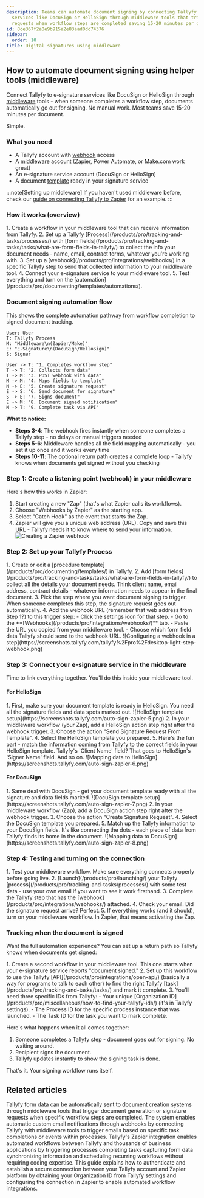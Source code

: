 ```yaml
---
description: Teams can automate document signing by connecting Tallyfy to e-signature
  services like DocuSign or HelloSign through middleware tools that trigger signature
  requests when workflow steps are completed saving 15-20 minutes per document.
id: 8ce367f2a0e9b915a2e83aad0dc74376
sidebar:
  order: 10
title: Digital signatures using middleware
---
```



## How to automate document signing using helper tools (middleware)

Connect Tallyfy to e-signature services like DocuSign or HelloSign through [middleware](/products/pro/integrations/middleware/) tools - when someone completes a workflow step, documents automatically go out for signing. No manual work. Most teams save 15-20 minutes per document.

Simple.

### What you need
- A Tallyfy account with [webhook](/products/pro/integrations/webhooks/) access
- A [middleware](/products/pro/integrations/middleware/) account (Zapier, Power Automate, or Make.com work great)
- An e-signature service account (DocuSign or HelloSign)
- A document [template](/products/pro/documenting/templates/) ready in your signature service

:::note[Setting up middleware]
If you haven't used middleware before, check our [guide on connecting Tallyfy to Zapier](/products/pro/integrations/middleware/zapier/how-to-connect-your-tallyfy-account-to-zapier/) for an example.
:::

### How it works (overview)
<Steps>
1. Create a workflow in your middleware tool that can receive information from Tallyfy.
2. Set up a Tallyfy [Process](/products/pro/tracking-and-tasks/processes/) with [form fields](/products/pro/tracking-and-tasks/tasks/what-are-form-fields-in-tallyfy/) to collect the info your document needs - name, email, contract terms, whatever you're working with.
3. Set up a [webhook](/products/pro/integrations/webhooks/) in a specific Tallyfy step to send that collected information to your middleware tool.
4. Connect your e-signature service to your middleware tool.
5. Test everything and turn on the [automation](/products/pro/documenting/templates/automations/).
</Steps>

### Document signing automation flow

This shows the complete automation pathway from workflow completion to signed document tracking.

```d2
User: User
T: Tallyfy Process
M: "Middleware\n(Zapier/Make)"
E: "E-Signature\n(DocuSign/HelloSign)"
S: Signer

User -> T: "1. Completes workflow step"
T -> T: "2. Collects form data"
T -> M: "3. POST webhook with data"
M -> M: "4. Maps fields to template"
M -> E: "5. Create signature request"
E -> S: "6. Send document for signature"
S -> E: "7. Signs document"
E -> M: "8. Document signed notification"
M -> T: "9. Complete task via API"
```

**What to notice:**
- **Steps 3-4**: The webhook fires instantly when someone completes a Tallyfy step - no delays or manual triggers needed
- **Steps 5-6**: Middleware handles all the field mapping automatically - you set it up once and it works every time
- **Steps 10-11**: The optional return path creates a complete loop - Tallyfy knows when documents get signed without you checking

### Step 1: Create a listening point (webhook) in your middleware

Here's how this works in Zapier:
<Steps>
1. Start creating a new "Zap" (that's what Zapier calls its workflows).
2. Choose "Webhooks by Zapier" as the starting app.
3. Select "Catch Hook" as the event that starts the Zap.
4. Zapier will give you a unique web address (URL). Copy and save this URL - Tallyfy needs it to know where to send your information.
   ![Creating a Zapier webhook](https://screenshots.tallyfy.com/auto-sign-zapier-1.png)
</Steps>

### Step 2: Set up your Tallyfy Process

<Steps>
1. Create or edit a [procedure template](/products/pro/documenting/templates/) in Tallyfy.
2. Add [form fields](/products/pro/tracking-and-tasks/tasks/what-are-form-fields-in-tallyfy/) to collect all the details your document needs. Think client name, email address, contract details - whatever information needs to appear in the final document.
3. Pick the step where you want document signing to trigger. When someone completes this step, the signature request goes out automatically.
4. Add the webhook URL (remember that web address from Step 1?) to this trigger step:
   - Click the settings icon for that step.
   - Go to the **[Webhooks](/products/pro/integrations/webhooks/)** tab.
   - Paste the URL you copied from your middleware tool.
   - Choose which form field data Tallyfy should send to the webhook URL.
   ![Configuring a webhook in a step](https://screenshots.tallyfy.com/tallyfy%2Fpro%2Fdesktop-light-step-webhook.png)
</Steps>

### Step 3: Connect your e-signature service in the middleware

Time to link everything together. You'll do this inside your middleware tool.

#### For HelloSign
<Steps>
1. First, make sure your document template is ready in HelloSign. You need all the signature fields and data spots marked out.
   ![HelloSign template setup](https://screenshots.tallyfy.com/auto-sign-zapier-5.png)
2. In your middleware workflow (your Zap), add a HelloSign action step right after the webhook trigger.
3. Choose the action "Send Signature Request From Template".
4. Select the HelloSign template you prepared.
5. Here's the fun part - match the information coming from Tallyfy to the correct fields in your HelloSign template. Tallyfy's 'Client Name' field? That goes to HelloSign's 'Signer Name' field. And so on.
   ![Mapping data to HelloSign](https://screenshots.tallyfy.com/auto-sign-zapier-6.png)
</Steps>

#### For DocuSign
<Steps>
1. Same deal with DocuSign - get your document template ready with all the signature and data fields marked.
   ![DocuSign template setup](https://screenshots.tallyfy.com/auto-sign-zapier-7.png)
2. In your middleware workflow (Zap), add a DocuSign action step right after the webhook trigger.
3. Choose the action "Create Signature Request".
4. Select the DocuSign template you prepared.
5. Match up the Tallyfy information to your DocuSign fields. It's like connecting the dots - each piece of data from Tallyfy finds its home in the document.
   ![Mapping data to DocuSign](https://screenshots.tallyfy.com/auto-sign-zapier-8.png)
</Steps>

### Step 4: Testing and turning on the connection
<Steps>
1. Test your middleware workflow. Make sure everything connects properly before going live.
2. [Launch](/products/pro/launching/) your Tallyfy [process](/products/pro/tracking-and-tasks/processes/) with some test data - use your own email if you want to see it work firsthand.
3. Complete the Tallyfy step that has the [webhook](/products/pro/integrations/webhooks/) attached.
4. Check your email. Did the signature request arrive? Perfect.
5. If everything works (and it should), turn on your middleware workflow. In Zapier, that means activating the Zap.
</Steps>

### Tracking when the document is signed

Want the full automation experience? You can set up a return path so Tallyfy knows when documents get signed:

<Steps>
1. Create a second workflow in your middleware tool. This one starts when your e-signature service reports "document signed."
2. Set up this workflow to use the Tallyfy [API](/products/pro/integrations/open-api/) (basically a way for programs to talk to each other) to find the right Tallyfy [task](/products/pro/tracking-and-tasks/tasks/) and mark it complete.
3. You'll need three specific IDs from Tallyfy:
   - Your unique [Organization ID](/products/pro/miscellaneous/how-to-find-your-tallyfy-ids/) (it's in Tallyfy settings).
   - The Process ID for the specific process instance that was launched.
   - The Task ID for the task you want to mark complete.
</Steps>

Here's what happens when it all comes together:
1. Someone completes a Tallyfy step - document goes out for signing. No waiting around.
2. Recipient signs the document.
3. Tallyfy updates instantly to show the signing task is done.

That's it. Your signing workflow runs itself.


## Related articles
<CardGrid>
<LinkTitleCard header="<b>Documents > Send data to document creation systems</b>" href="/products/pro/documenting/documents/how-to-generate-documents-from-form-fields/" > Tallyfy form data can be automatically sent to document creation systems through middleware tools that trigger document generation or signature requests when specific workflow steps are completed. </LinkTitleCard>
<LinkTitleCard header="<b>Webhooks > Send emails using webhooks</b>" href="/products/pro/integrations/webhooks/how-can-i-send-emails-using-webhooks-in-tallyfy/" > The system enables automatic custom email notifications through webhooks by connecting Tallyfy with middleware tools to trigger emails based on specific task completions or events within processes. </LinkTitleCard>
<LinkTitleCard header="<b>Middleware > Zapier</b>" href="/products/pro/integrations/middleware/zapier/" > Tallyfy's Zapier integration enables automated workflows between Tallyfy and thousands of business applications by triggering processes completing tasks capturing form data synchronizing information and scheduling recurring workflows without requiring coding expertise. </LinkTitleCard>
<LinkTitleCard header="<b>Zapier > Connect Tallyfy to Zapier</b>" href="/products/pro/integrations/middleware/zapier/how-to-connect-your-tallyfy-account-to-zapier/" > This guide explains how to authenticate and establish a secure connection between your Tallyfy account and Zapier platform by obtaining your Organization ID from Tallyfy settings and configuring the connection in Zapier to enable automated workflow integrations. </LinkTitleCard>
</CardGrid>